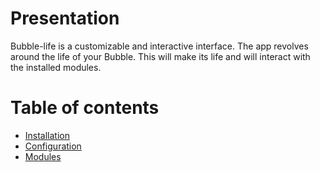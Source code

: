 # Presentation

Bubble-life is a customizable and interactive interface.
The app revolves around the life of your Bubble.
This will make its life and will interact with the installed modules.

# Table of contents

- [Installation](https://github.com/Achaak/bubble-life/wiki/Installation)
- [Configuration](https://github.com/Achaak/bubble-life/wiki/Configuration)
- [Modules](https://github.com/Achaak/bubble-life/wiki/Modules)
